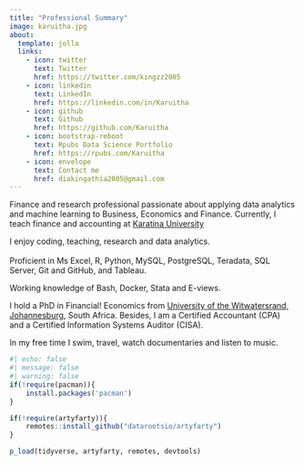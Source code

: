 ```yaml
---
title: "Professional Summary"
image: karuitha.jpg
about:
  template: jolla
  links:
    - icon: twitter
      text: Twitter
      href: https://twitter.com/kingzz2005
    - icon: linkedin
      text: LinkedIn
      href: https://linkedin.com/in/Karuitha
    - icon: github
      text: Github
      href: https://github.com/Karuitha
    - icon: bootstrap-reboot
      text: Rpubs Data Science Portfolio
      href: https://rpubs.com/Karuitha
    - icon: envelope
      text: Contact me
      href: diakingathia2005@gmail.com
---
```


Finance and research professional passionate about applying data analytics and machine learning to Business, Economics and Finance. Currently, I teach finance and accounting at [Karatina University](https://karu.ac.ke/)\

I enjoy coding, teaching, research and data analytics.\
\
Proficient in Ms Excel, R, Python, MySQL, PostgreSQL, Teradata, SQL Server, Git and GitHub, and Tableau.

Working knowledge of Bash, Docker, Stata and E-views.

I hold a PhD in Financial! Economics from [University of the Witwatersrand, Johannesburg](https://www.wits.ac.za/), South Africa. Besides, I am a Certified Accountant (CPA) and a Certified Information Systems Auditor (CISA).

In my free time I swim, travel, watch documentaries and listen to music.

```r
#| echo: false
#| message: false
#| warning: false
if(!require(pacman)){
    install.packages('pacman')
}

if(!require(artyfarty)){
    remotes::install_github("datarootsio/artyfarty")
}

p_load(tidyverse, artyfarty, remotes, devtools)

```

